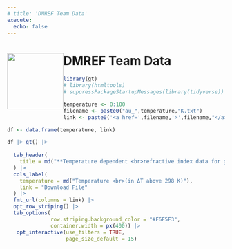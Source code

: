 ```yaml
---
# title: 'DMREF Team Data'
execute:
  echo: false
---
```

<img src="../../images/dmref-logo.png" style="float: left; width: 130px; margin-top: 25px;"><h1>DMREF Team Data</h1>

```r
library(gt)
# library(htmltools)
# suppressPackageStartupMessages(library(tidyverse))
```

```r
temperature <- 0:100
filename <- paste0("au_",temperature,"K.txt")
link <- paste0('<a href=',filename,'>',filename,"</a>")
```

```r
df <- data.frame(temperature, link)

df |> gt() |> 
  
  tab_header(
    title = md("**Temperature dependent <br>refractive index data for gold**")
  ) |>
  cols_label(
    temperature = md("Temperature <br>(in ΔT above 298 K)"),
    link = "Download File"
  ) |> 
  fmt_url(columns = link) |> 
  opt_row_striping() |> 
  tab_options( 
              row.striping.background_color = "#F6F5F3",
              container.width = px(400)) |> 
   opt_interactive(use_filters = TRUE,
                   page_size_default = 15) 
  


```
 

